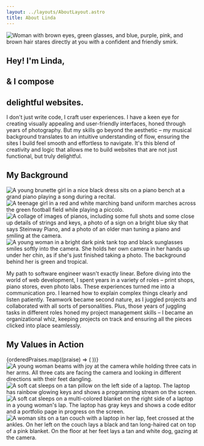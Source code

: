 ```yaml
---
layout: ../layouts/AboutLayout.astro
title: About Linda
---
```





<section class="intro">
  <Image
    src={profilePic}
    class="selfie"
    alt="Woman with brown eyes, green glasses, and blue, purple, pink, and brown hair stares directly at you with a confident and friendly smirk."
    loading="eager"
  />

  <h1 class="gradient-text">Hey! I'm Linda,</h1>
  <h1 class="gradient-text">& I compose</h1>
  <h1 class="gradient-text"><span>delightful</span> websites.</h1>
</section>

<section class="about">
  I don't just write code, I craft user experiences. I have a keen eye for creating visually appealing and user-friendly interfaces, honed through years of photography. But my skills go beyond the aesthetic – my musical background translates to an intuitive understanding of flow, ensuring the sites I build feel smooth and effortless to navigate. It's this blend of creativity and logic that allows me to build websites that are not just functional, but truly delightful.

  <h2>My Background</h2>

  <div class="about-bg-imgs-wrapper">
    <Image
      src={littlePiano}
      alt="A young brunette girl in a nice black dress sits on a piano bench at a grand piano playing a song during a recital."
    />
    <Image
      src={hsMarching}
      alt="A teenage girl in a red and white marching band uniform marches across the green football field while playing a piccolo."
    />
    <Image
      src={steinwayPics}
      alt="A collage of images of pianos, including some full shots and some close up details of strings and keys, a photo of a sign on a bright blue sky that says Steinway Piano, and a photo of an older man tuning a piano and smiling at the camera."
    />
    <Image
      src={bocaCamera}
      alt="A young woman in a bright dark pink tank top and black sunglasses smiles softly into the camera. She holds her own camera in her hands up under her chin, as if she's just finished taking a photo. The background behind her is green and tropical."
    />
  </div>

  My path to software engineer wasn't exactly linear. Before diving into the world of web development, I spent years in a variety of roles – print shops, piano stores, even photo labs. These experiences turned me into a communication pro. I learned how to explain complex things clearly and listen patiently. Teamwork became second nature, as I juggled projects and collaborated with all sorts of personalities. Plus, those years of juggling tasks in different roles honed my project management skills – I became an organizational whiz, keeping projects on track and ensuring all the pieces clicked into place seamlessly.
</section>

<section class="praises">
  <h2>My Values in Action</h2>
  <div class="praises-wrapper">
    {orderedPraises.map((praise) => (
      <PraiseCard praise={praise}></PraiseCard>
    ))}
  </div>
</section>

<div class="outro-imgs-wrapper">
  <Image
    src={ogBabes}
    alt="A young woman beams with joy at the camera while holding three cats in her arms. All three cats are facing the camera and looking in different directions with their feet dangling."
  />
  <Image
    src={pipLwj}
    alt="A soft cat sleeps on a tan pillow on the left side of a laptop. The laptop has rainbow glowing keys and shows a programming stream on the screen."
  />
  <Image
    src={tmoFirstSite}
    alt="A soft cat sleeps on a multi-colored blanket on the right side of a laptop in a young woman's lap. The laptop has gray keys and shows a code editor and a portfolio page in progress on the screen."
  />
  <Image
    src={gen2Babes}
    alt="A woman sits on a tan couch with a laptop in her lap, feet crossed at the ankles. On her left on the couch lays a black and tan long-haired cat on top of a pink blanket. On the floor at her feet lays a tan and white dog, gazing at the camera."
  />
</div>
